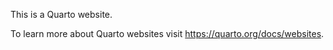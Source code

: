This is a Quarto website.

To learn more about Quarto websites visit <https://quarto.org/docs/websites>.
